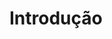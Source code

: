 :::: progress
:::: {.progress-bar style="width: 100%;"}
::::
::::


# Introdução

:::: progress
:::: {.progress-bar style="width: 100%;"}
::::
::::
